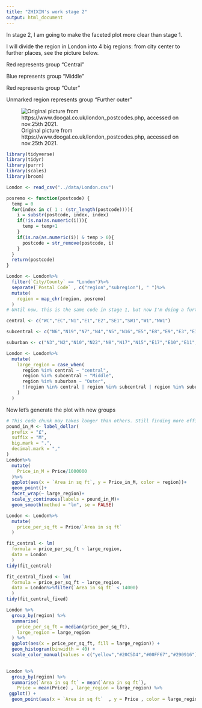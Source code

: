 ```yaml
---
title: "ZHIXIN's work stage 2"
output: html_document
---
```



In stage 2, I am going to make the faceted plot more clear than stage 1.

I will divide the region in London into 4 big regions: from city center to further places, see the picture below.

Red represents group "Central"

Blue represents group "Middle"

Red represents group "Outer"

Unmarked region represents group "Further outer"

![Original picture from https://www.doogal.co.uk/london_postcodes.php, accessed on nov.25th 2021.](../extra/London_Region_divide.png)


```r
library(tidyverse)
library(tidyr)
library(purrr)
library(scales)
library(broom)
```


```r
London <- read_csv("../data/London.csv")
```


```r
posremo <- function(postcode) {
  temp = 0
  for(index in c( 1 : (str_length(postcode)))){
    i = substr(postcode, index, index)
    if(!is.na(as.numeric(i))){
      temp = temp+1
    }
    if(is.na(as.numeric(i)) & temp > 0){
      postcode = str_remove(postcode, i)
    }
  }
  return(postcode)
}

London <- London%>%
  filter(`City/County` == "London")%>%
  separate(`Postal Code` , c("region","subregion"), " ")%>%
  mutate(
    region = map_chr(region, posremo)
  )
# Until now, this is the same code in stage 1, but now I'm doing a further step - dividing them by large groups

central <- c("WC","EC","N1","E1","E2","SE1","SW1","W1","NW1")

subcentral <- c("N6","N19","N7","N4","N5","N16","E5","E8","E9","E3","E14","SE16","SE8","SE14","SE4","SE17","SE15","SE5","SE11","SW4","SW8","SW9","SW11","SW3","SW10","SW5","SW7","W2","W8","W9","W11","NW3","NW5","NW6","NW8")

suburban <- c("N3","N2","N10","N22","N8","N17","N15","E17","E10","E11","E20","E15","E7","E12","E6","E13","E16","SE10","SE7","SE3","SE13","SE6","SE23","SE22","SE24","SE21","SE26","SE27","SW2","SW16","SW12","SW17","SW18","SW6","W6","W14","W12","W10","NW10","NW2","NW11")

London <- London%>%
  mutate(
    large_region = case_when(
      region %in% central ~ "central",
      region %in% subcentral ~ "Middle",
      region %in% suburban ~ "Outer",
      !(region %in% central | region %in% subcentral | region %in% suburban) ~ "Further Outer"
    )
  )
```

Now let's generate the plot with new groups

```r
# This code chunk may takes longer than others. Still finding more efficient ways to do it
pound_in_M <- label_dollar(
  prefix = "£", 
  suffix = "M",
  big.mark = ".",
  decimal.mark = ","
)
London%>%
  mutate(
    Price_in_M = Price/1000000
  )%>%
  ggplot(aes(x = `Area in sq ft`, y = Price_in_M, color = region))+
  geom_point()+
  facet_wrap(~ large_region)+
  scale_y_continuous(labels = pound_in_M)+
  geom_smooth(method = "lm", se = FALSE)
```


```r
London <- London%>%
  mutate(
    price_per_sq_ft = Price/`Area in sq ft`
  )

fit_central <- lm(
  formula = price_per_sq_ft ~ large_region,
  data = London
  )
tidy(fit_central) 

fit_central_fixed <- lm(
  formula = price_per_sq_ft ~ large_region,
  data = London%>%filter(`Area in sq ft` < 14000)
  )
tidy(fit_central_fixed) 
```

```r
London %>%
  group_by(region) %>%
  summarise(
    price_per_sq_ft = median(price_per_sq_ft),
    large_region = large_region
  ) %>%
  ggplot(aes(x = price_per_sq_ft, fill = large_region)) +
  geom_histogram(binwidth = 40) +
  scale_color_manual(values = c("yellow","#20C5D4","#00FF67","#290916"))
  
```
```r
London %>%
  group_by(region) %>%
  summarise(`Area in sq ft` = mean(`Area in sq ft`),
    Price = mean(Price) , large_region = large_region) %>%
 ggplot() +
  geom_point(aes(x = `Area in sq ft`  , y = Price , color = large_region))
  
```

